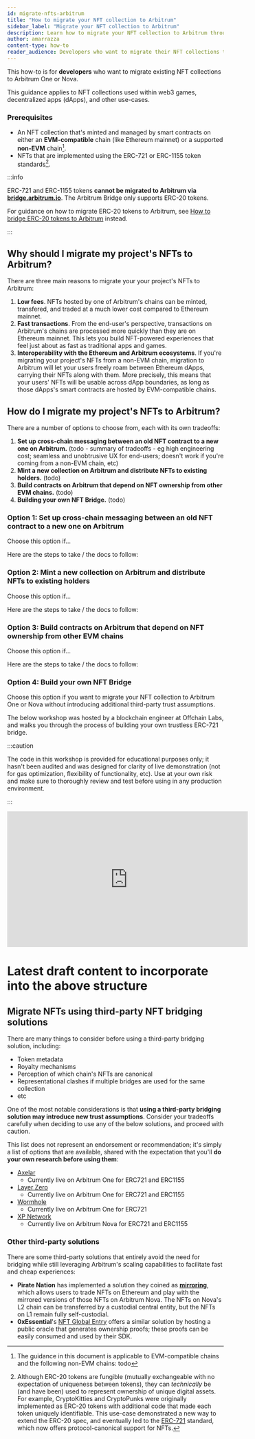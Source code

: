 ```yaml
---
id: migrate-nfts-arbitrum
title: "How to migrate your NFT collection to Arbitrum"
sidebar_label: "Migrate your NFT collection to Arbitrum"
description: Learn how to migrate your NFT collection to Arbitrum through third-party bridges and DIY bridging solutions.
author: amarrazza
content-type: how-to
reader_audience: Developers who want to migrate their NFT collections to Arbitrum from either Ethereum mainnet or other non-EVM chains.
---
```




<PublicPreviewBannerPartial />

This how-to is for **developers** who want to migrate existing <a data-quicklook-from="non-fungible-tokens-nfts">NFT</a> collections to <a data-quicklook-from="arbitrum-one">Arbitrum One</a> or <a data-quicklook-from="arbitrum-nova">Nova</a>.

This guidance applies to NFT collections used within web3 games, decentralized apps (dApps), and other use-cases.

### Prerequisites

 - An NFT collection that's minted and managed by smart contracts on either an **EVM-compatible** chain (like Ethereum mainnet) or a supported **non-EVM** chain[^1].
 - NFTs that are implemented using the ERC-721 or ERC-1155 token standards[^2].


:::info

ERC-721 and ERC-1155 tokens **cannot be migrated to Arbitrum via [bridge.arbitrum.io](https://bridge.arbitrum.io/)**. The Arbitrum Bridge only supports ERC-20 tokens.

For guidance on how to migrate ERC-20 tokens to Arbitrum, see [How to bridge ERC-20 tokens to Arbitrum](#todo) instead.

:::


## Why should I migrate my project's NFTs to Arbitrum?

<!-- todo: this can be moved to a dedicated concept doc -->

There are three main reasons to migrate your your project's NFTs to Arbitrum:

 1. **Low fees**. NFTs hosted by one of Arbitrum's chains can be minted, transfered, and traded at a much lower cost compared to Ethereum mainnet.
 2. **Fast transactions**. From the end-user's perspective, transactions on Arbitrum's chains are processed more quickly than they are on Ethereum mainnet. This lets you build NFT-powered experiences that feel just about as fast as traditional apps and games.
 3. **Interoperability with the Ethereum and Arbitrum ecosystems**. If you're migrating your project's NFTs from a non-EVM chain, migration to Arbitrum will let your users freely roam between Ethereum dApps, carrying their NFTs along with them. More precisely, this means that your users' NFTs will be usable across dApp boundaries, as long as those dApps's smart contracts are hosted by EVM-compatible chains.

<!-- todo: when shouldn't you? Risks to call out? -->


## How do I migrate my project's NFTs to Arbitrum?

There are a number of options to choose from, each with its own tradeoffs:

1. **Set up cross-chain messaging between an old NFT contract to a new one on Arbitrum.** (todo - summary of tradeoffs - eg high engineering cost; seamless and unobtrusive UX for end-users; doesn't work if you're coming from a non-EVM chain, etc)
2. **Mint a new collection on Arbitrum and distribute NFTs to existing holders.** (todo)
3. **Build contracts on Arbitrum that depend on NFT ownership from other EVM chains.** (todo)
4. **Building your own NFT Bridge.** (todo)


### Option 1: Set up cross-chain messaging between an old NFT contract to a new one on Arbitrum

Choose this option if...

Here are the steps to take / the docs to follow:


### Option 2: Mint a new collection on Arbitrum and distribute NFTs to existing holders

Choose this option if...

Here are the steps to take / the docs to follow:


### Option 3: Build contracts on Arbitrum that depend on NFT ownership from other EVM chains

Choose this option if...

Here are the steps to take / the docs to follow:


### Option 4: Build your own NFT Bridge

Choose this option if you want to migrate your NFT collection to <a data-quicklook-from="arbitrum-one">Arbitrum One</a> or <a data-quicklook-from="arbitrum-nova">Nova</a> without introducing additional third-party trust assumptions. 

The below workshop was hosted by a blockchain engineer at Offchain Labs, and walks you through the process of building your own trustless ERC-721 bridge.

:::caution

The code in this workshop is provided for educational purposes only; it hasn't been audited and was designed for clarity of live demonstration (not for gas optimization, flexibility of functionality, etc). Use at your own risk and make sure to thoroughly review and test before using in any production environment.

:::

<iframe width="560" height="315" src="https://www.youtube.com/embed/7fyyaPuPtW0" title="YouTube video player" frameborder="0" allow="accelerometer; autoplay; clipboard-write; encrypted-media; gyroscope; picture-in-picture; web-share" allowfullscreen></iframe>





# Latest draft content to incorporate into the above structure

## Migrate NFTs using third-party NFT bridging solutions
 
There are many things to consider before using a third-party bridging solution, including:

 - Token metadata
 - Royalty mechanisms
 - Perception of which chain's NFTs are canonical
 - Representational clashes if multiple bridges are used for the same collection
 - etc

One of the most notable considerations is that **using a third-party bridging solution may introduce new trust assumptions**. Consider your tradeoffs carefully when deciding to use any of the below solutions, and proceed with caution.

This list does not represent an endorsement or recommendation; it's simply a list of options that are available, shared with the expectation that you'll **do your own research before using them**:

- [Axelar](https://axelar.network/)
    - Currently live on Arbitrum One for ERC721 and ERC1155
- [Layer Zero](https://layerzero.network/)
    - Currently live on Arbitrum One for ERC721 and ERC1155
- [Wormhole](https://wormhole.com/)
    - Currently live on Arbitrum One for ERC721
- [XP Network](https://xp.network/)
    - Currently live on Arbitrum Nova for ERC721 and ERC1155


### Other third-party solutions

There are some third-party solutions that entirely avoid the need for bridging while still leveraging Arbitrum's scaling capabilities to facilitate fast and cheap experiences:

 - **Pirate Nation** has implemented a solution they coined as **[mirroring](https://piratenation.medium.com/mirroring-trade-on-l1-play-on-l2-3f53068a6a44)**, which allows users to trade NFTs on Ethereum and play with the mirrored versions of those NFTs on Arbitrum Nova. The NFTs on Nova's L2 chain can be transferred by a custodial central entity, but the NFTs on L1 remain fully self-custodial.
 - **0xEssential**'s [NFT Global Entry](https://docs.0xessential.com/0xessential/guides/nft-global-entry) offers a similar solution by hosting a public oracle that generates ownership proofs; these proofs can be easily consumed and used by their SDK.



[^1]: The guidance in this document is applicable to EVM-compatible chains and the following non-EVM chains: todo

[^2]: Although ERC-20 tokens are fungible (mutually exchangeable with no expectation of uniqueness between tokens), they can *technically* be (and have been) used to represent ownership of unique digital assets. For example, CryptoKitties and CryptoPunks were originally implemented as ERC-20 tokens with additional code that made each token uniquely identifiable. This use-case demonstrated a new way to extend the ERC-20 spec, and eventually led to the [ERC-721](https://ethereum.org/en/developers/docs/standards/tokens/erc-721/) standard, which now offers protocol-canonical support for NFTs.